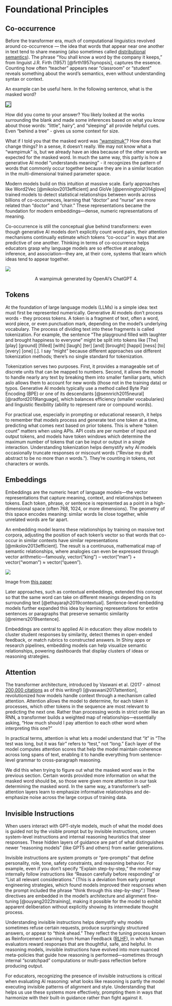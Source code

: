 # Foundational Principles

## Co-occurrence {#sec-co-occurrence}

Before the transformer era, much of computational linguistics revolved around co-occurrence — the idea that words that appear near one another in text tend to share meaning (also sometimes called [distributional semantics](https://en.wikipedia.org/wiki/Distributional_semantics)). The phrase “You shall know a word by the company it keeps,” from linguist J.R. Firth (1957) [@firth1957synopsis], captures the essence. Counting how often “teacher” appears near “classroom” or “student” reveals something about the word’s semantics, even without understanding syntax or context.

An example can be useful here. In the following sentence, what is the masked word?

![](images/masked.png){fig-align="center" style="border: 1px solid black;"}


How did you come to your answer? You likely looked at the works surrounding the blank and made some inferences based on what you know about those words: "little", hairy", and "sleeping" all provide helpful cues. Even "behind a tree" - gives us some context for size.

What if I told you that the masked word was ["wampimuk"]()? How does that change things?
In a sense, it doesn't really.
We may not know what a "wampimuk" is, but we already have an idea because of the other words we expected for the masked word.
In much the same way, this partly is how a generative AI model "understands meaning" - it recognizes the pattern of words that commonly occur together because they are in a similar location in the multi-dimensional trained parameter space.

Modern models build on this intuition at massive scale. Early approaches like Word2Vec [@mikolov2013efficient] and GloVe [@pennington2014glove] trained models to detect statistical relationships between words across billions of co-occurrences, learning that “doctor” and “nurse” are more related than “doctor” and “chair.” These representations became the foundation for modern embeddings—dense, numeric representations of meaning.

Co-occurrence is still the conceptual glue behind transformers: even though generative AI models don’t explicitly count word pairs, their attention mechanisms continually estimate which tokens “co-occur” in ways that are predictive of one another.
Thinking in terms of co-occurrence helps educators grasp why language models are so effective at analogy, inference, and association—they are, at their core, systems that learn which ideas tend to appear together.

![](images/wampimuk.png){fig-align="center"}

<center>A wampimuk generated by OpenAI's ChatGPT 4.</center>

## Tokens {#sec-tokens}

At the foundation of large language models (LLMs) is a simple idea: text must first be represented numerically. 
Generative AI models don’t process words - they process tokens. 
A token is a fragment of text, often a word, word piece, or even punctuation mark, depending on the model’s underlying vocabulary. 
The process of dividing text into these fragments is called tokenization.
For example, the sentence “The playground filled with laughter and brought happiness to everyone" might be split into tokens like [The] [play] [ground] [filled] [with] [laugh] [ter] [and] [brought] [happi] [ness] [to] [every] [one] [.].
I say "might" because different approaches use different tokenization methods; there's no single standard for tokenization.

Tokenization serves two purposes. 
First, it provides a manageable set of discrete units that can be mapped to numbers. Second, it allows the model to handle nearly any text by breaking them into smaller familiar parts, which aslo allows them to account for new words (those not in the training data) or typos. 
Generative AI models typically use a method called Byte Pair Encoding (BPE) or one of its descendants [@sennrich2015neural] [@radford2019language], which balances efficiency (smaller vocabularies) and linguistic flexibility (ability to represent rare or compound words).

For practical use, especially in prompting or educational research, it helps to remember that models process and generate text one token at a time, predicting what comes next based on prior tokens. 
This is where “token count” matters when using APIs.
API costs are per number of input and output tokens, and models have token windows which determine the maximum number of tokens that can be input or output in a single interaction.
Understanding tokenization helps demystify why AI models occasionally truncate responses or miscount words ("Revise my draft abstract to be no more than _n_ words."). 
They’re counting in tokens, not characters or words.

## Embeddings {#sec-embeddings}

Embeddings are the numeric heart of language models—the vector representations that capture meaning, context, and relationships between tokens. 
Each token, phrase, or sentence is represented as a point in a high-dimensional space (often 768, 1024, or more dimensions).
The geometry of this space encodes meaning: similar words lie close together, while unrelated words are far apart.

An embedding model learns these relationships by training on massive text corpora, adjusting the position of each token’s vector so that words that co-occur in similar contexts have similar representations [@mikolov2013efficient]. 
The result is a continuous, mathematical map of semantic relationships, where analogies can even be expressed through vector arithmetic—famously, vector("king") – vector("man") + vector("woman") ≈ vector("queen").

![](images/embeddings.png){fig-align="center"}


Image from [this paper](https://arxiv.org/abs/1810.04882)

Later approaches, such as contextual embeddings, extended this concept so that the same word can take on different meanings depending on its surrounding text [@ethayarajh2019contextual]. 
Sentence-level embedding models further expanded this idea by learning representations for entire sentences or paragraphs that preserve semantic similarity [@reimers2019sentence].

Embeddings are central to applied AI in education: they allow models to cluster student responses by similarity, detect themes in open-ended feedback, or match rubrics to constructed answers. In Shiny apps or research pipelines, embedding models can help visualize semantic relationships, powering dashboards that display clusters of ideas or reasoning strategies.

## Attention {#sec-attention}

The transformer architecture, introduced by Vaswani et al. (2017 - almost [200,000 citations](https://scholar.google.com/scholar?cluster=2960712678066186980&hl=en&as_sdt=0,33) as of this writing!) [@vaswani2017attention], revolutionized how models handle context through a mechanism called attention. 
Attention allows the model to determine, for each token it processes, which other tokens in the sequence are most relevant to predicting the next one. 
Rather than processing words in strict order like an RNN, a transformer builds a weighted map of relationships—essentially asking, “How much should I pay attention to each other word when interpreting this one?”

In practical terms, attention is what lets a model understand that “it” in “The test was long, but it was fair” refers to “test,” not “long.” 
Each layer of the model computes attention scores that help the model maintain coherence across long spans of text, enabling it to handle everything from sentence-level grammar to cross-paragraph reasoning.

We did this when trying to figure out what the masked word was in the previous section.
Certain words provided more information on what the masked word should be, so those were given more attention in our task determining the masked word.
In the same way, a transformer’s self-attention layers learn to emphasize informative relationships and de-emphasize noise across the large corpus of training data.

## Invisible Instructions {#sec-invisible}

When users interact with GPT-style models, much of what the model does is guided not by the visible prompt but by invisible instructions, unseen system-level instructions and internal reasoning heuristics that steer responses. 
These hidden layers of guidance are part of what distinguishes newer “reasoning models” (like GPT5 and others) from earlier generations.

Invisible instructions are system prompts or “pre-prompts” that define personality, role, tone, safety constraints, and reasoning behavior. 
For example, even if you don’t specify “Explain step-by-step,” the model may internally follow instructions like “Reason carefully before responding” or “List all relevant considerations.” 
(This is a deviation from early prompt engineering strategies, which found models improved their responses when the prompt included the phrase "think through this step-by-step".)
These directives are embedded in the model’s architecture and alignment fine-tuning [@ouyang2022training], making it possible for the model to exhibit apparent deliberation without explicitly showing its intermediate thought process.

Understanding invisible instructions helps demystify why models sometimes refuse certain requests, produce surprisingly structured answers, or appear to “think ahead.” 
They reflect the tuning process known as Reinforcement Learning from Human Feedback ([RLHF](https://en.wikipedia.org/wiki/Reinforcement_learning_from_human_feedback)), in which human evaluators reward responses that are thoughtful, safe, and helpful. 
In reasoning models, invisible instructions have evolved into more nuanced meta-policies that guide how reasoning is performed—sometimes through internal “scratchpad” computations or multi-pass reflection before producing output.

For educators, recognizing the presence of invisible instructions is critical when evaluating AI reasoning: what looks like reasoning is partly the model executing invisible patterns of alignment and style. 
Understanding that helps us use these systems more effectively, prompting them in ways that harmonize with their built-in guidance rather than fight against it.

